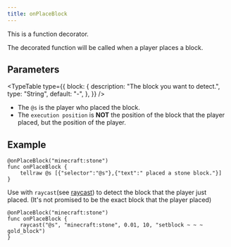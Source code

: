 ```yaml
---
title: onPlaceBlock
---
```


This is a function decorator.

The decorated function will be called when a player places a block.

## Parameters

 
<TypeTable
  type={{
    block: {
      description: "The block you want to detect.",
      type: "String",
      default: "-",
    },
  }}
/>

- The `@s` is the player who placed the block.
- The `execution position` is **NOT** the position of the block that the player placed, but the position of the player.

## Example

```
@onPlaceBlock("minecraft:stone")
func onPlaceBlock {
    tellraw @s [{"selector":"@s"},{"text":" placed a stone block."}]
}
```

Use with `raycast`(see [raycast](/docs/api/function/raycast)) to detect the block that the player just placed. (It's not promised to be the exact block that the player placed)

```
@onPlaceBlock("minecraft:stone")
func onPlaceBlock {
    raycast("@s", "minecraft:stone", 0.01, 10, "setblock ~ ~ ~ gold_block")
}
```